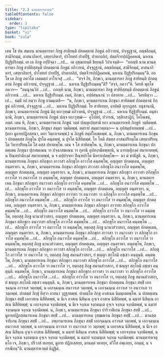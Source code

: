 ```yaml
---
title: "2.3 มานตฺตารหวตฺต"
tableOfContents: false
sidebar:
  order: 3
type: "tipitaka"
basket: "vi"
book: "cula"
---
```



<DynamicBreadcrumb />

<Division number="88" book="cula">

<Paragraph number="428" book="cula">
เตน โข ปน สมเยน มานตฺตารหา ภิกฺขู สาทิยนฺติ ปกตตฺตานํ ภิกฺขูนํ อภิวาทนํ, ปจฺจุฏฺฐานํ, อญฺชลิกมฺมํ, สามีจิกมฺมํ, อาสนาภิหารํ, เสยฺยาภิหารํ, ปาโททกํ ปาทปีฐํ, ปาทกถลิกํ, ปตฺตจีวรปฺปฏิคฺคหณํ, นหาเน ปิฏฺฐิปริกมฺมํ. เย เต ภิกฺขู อปฺปิจฺฉา …เป…  เต อุชฺฌายนฺติ ขิยฺยนฺติ วิปาเจนฺติ—  “กถญฺหิ นาม มานตฺตารหา ภิกฺขู สาทิยิสฺสนฺติ ปกตตฺตานํ ภิกฺขูนํ อภิวาทนํ, ปจฺจุฏฺฐานํ, อญฺชลิกมฺมํ, สามีจิกมฺมํ, อาสนาภิหารํ, เสยฺยาภิหารํ, ปาโททกํ ปาทปีฐํ, ปาทกถลิกํ, ปตฺตจีวรปฺปฏิคฺคหณํ, นหาเน ปิฏฺฐิปริกมฺมนฺ”ติ. อถ โข เต ภิกฺขู ภควโต เอตมตฺถํ อาโรเจสุํ …เป…  “สจฺจํ กิร, ภิกฺขเว, มานตฺตารหา ภิกฺขู สาทิยนฺติ ปกตตฺตานํ ภิกฺขูนํ อภิวาทนํ, ปจฺจุฏฺฐานํ …เป…  นหาเน ปิฏฺฐิปริกมฺมนฺ”ติ? “สจฺจํ, ภควา”ติ. วิครหิ พุทฺโธ ภควา—  “อนนุจฺฉวิกํ …เป…  กถญฺหิ นาม, ภิกฺขเว, มานตฺตารหา ภิกฺขู สาทิยิสฺสนฺติ ปกตตฺตานํ ภิกฺขูนํ อภิวาทนํ …เป…  นหาเน ปิฏฺฐิปริกมฺมํ. เนตํ, ภิกฺขเว, อปฺปสนฺนานํ วา ปสาทาย …เป…  วิครหิตฺวา …เป…  ธมฺมิํ กถํ กตฺวา ภิกฺขู อามนฺเตสิ—  “น, ภิกฺขเว, มานตฺตารเหน ภิกฺขุนา สาทิตพฺพํ ปกตตฺตานํ ภิกฺขูนํ อภิวาทนํ, ปจฺจุฏฺฐานํ …เป…  นหาเน ปิฏฺฐิปริกมฺมํ. โย สาทิเยยฺย, อาปตฺติ ทุกฺกฏสฺส. อนุชานามิ, ภิกฺขเว, มานตฺตารหานํ ภิกฺขูนํ มิถุ ยถาวุฑฺฒํ อภิวาทนํ, ปจฺจุฏฺฐานํ …เป…  นหาเน ปิฏฺฐิปริกมฺมํ. อนุชานามิ, ภิกฺขเว, มานตฺตารหานํ ภิกฺขูนํ ปญฺจ ยถาวุฑฺฒํ—  อุโปสถํ, ปวารณํ, วสฺสิกสาฏิกํ, โอโณชนํ, ภตฺตํ. เตน หิ, ภิกฺขเว, มานตฺตารหานํ ภิกฺขูนํ วตฺตํ ปญฺญเปสฺสามิ ยถา มานตฺตารเหหิ ภิกฺขูหิ วตฺติตพฺพํ.
</Paragraph>

</Division>
<Division number="89" book="cula">

<Paragraph number="429" book="cula">
มานตฺตารเหน, ภิกฺขเว, ภิกฺขุนา สมฺมา วตฺติตพฺพํ. ตตฺรายํ สมฺมาวตฺตนา—
</Paragraph>

<Paragraph number="430" book="cula">
น อุปสมฺปาเทตพฺพํ …เป…  (ยถา มูลายปฏิกสฺสนา, ตถา วิตฺถาเรตพฺพํ.) น ภิกฺขูหิ สมฺปโยเชตพฺพํ.
</Paragraph>

<Paragraph number="431" book="cula">
น, ภิกฺขเว, มานตฺตารเหน ภิกฺขุนา ปกตตฺตสฺส ภิกฺขุโน ปุรโต คนฺตพฺพํ, น ปุรโต นิสีทิตพฺพํ. โย โหติ สํฆสฺส อาสนปริยนฺโต เสยฺยาปริยนฺโต วิหารปริยนฺโต โส ตสฺส ปทาตพฺโพ. เตน จ โส สาทิตพฺโพ.
</Paragraph>

<Paragraph number="432" book="cula">
น, ภิกฺขเว, มานตฺตารเหน ภิกฺขุนา ปกตตฺเตน ภิกฺขุนา ปุเรสมเณน วา ปจฺฉาสมเณน วา กุลานิ อุปสงฺกมิตพฺพานิ, น อารญฺญิกงฺคํ สมาทาตพฺพํ, น ปิณฺฑปาติกงฺคํ สมาทาตพฺพํ, น จ ตปฺปจฺจยา ปิณฺฑปาโต นีหราเปตพฺโพ—  มา มํ ชานิํสูติ.
</Paragraph>

<Paragraph number="433" book="cula">
น, ภิกฺขเว, มานตฺตารเหน ภิกฺขุนา สภิกฺขุกา อาวาสา อภิกฺขุโก อาวาโส คนฺตพฺโพ, อญฺญตฺร ปกตตฺเตน, อญฺญตฺร อนฺตรายา.
</Paragraph>

<Paragraph number="434" book="cula">
น, ภิกฺขเว, มานตฺตารเหน ภิกฺขุนา สภิกฺขุกา อาวาสา อภิกฺขุโก อนาวาโส คนฺตพฺโพ, อญฺญตฺร ปกตตฺเตน, อญฺญตฺร อนฺตรายา.
</Paragraph>

<Paragraph number="435" book="cula">
น, ภิกฺขเว, มานตฺตารเหน ภิกฺขุนา สภิกฺขุกา อาวาสา อภิกฺขุโก อาวาโส วา อนาวาโส วา คนฺตพฺโพ, อญฺญตฺร ปกตตฺเตน, อญฺญตฺร อนฺตรายา.
</Paragraph>

<Paragraph number="436" book="cula">
น, ภิกฺขเว, มานตฺตารเหน ภิกฺขุนา สภิกฺขุกา อนาวาสา อภิกฺขุโก อาวาโส คนฺตพฺโพ …เป…  อภิกฺขุโก อนาวาโส คนฺตพฺโพ …เป…  อภิกฺขุโก อาวาโส วา อนาวาโส วา คนฺตพฺโพ, อญฺญตฺร ปกตตฺเตน, อญฺญตฺร อนฺตรายา.
</Paragraph>

<Paragraph number="437" book="cula">
น, ภิกฺขเว, มานตฺตารเหน ภิกฺขุนา สภิกฺขุกา อาวาสา วา อนาวาสา วา อภิกฺขุโก อาวาโส คนฺตพฺโพ …เป…  อภิกฺขุโก อนาวาโส คนฺตพฺโพ …เป…  อภิกฺขุโก อาวาโส วา อนาวาโส วา คนฺตพฺโพ, อญฺญตฺร ปกตตฺเตน, อญฺญตฺร อนฺตรายา.
</Paragraph>

<Paragraph number="438" book="cula">
น, ภิกฺขเว, มานตฺตารเหน ภิกฺขุนา สภิกฺขุกา อาวาสา สภิกฺขุโก อาวาโส คนฺตพฺโพ …เป…  สภิกฺขุโก อนาวาโส คนฺตพฺโพ …เป…  สภิกฺขุโก อาวาโส วา อนาวาโส วา คนฺตพฺโพ, ยตฺถสฺสุ ภิกฺขู นานาสํวาสกา, อญฺญตฺร ปกตตฺเตน, อญฺญตฺร อนฺตรายา.
</Paragraph>

<Paragraph number="439" book="cula">
น, ภิกฺขเว, มานตฺตารเหน ภิกฺขุนา สภิกฺขุกา อนาวาสา สภิกฺขุโก อาวาโส คนฺตพฺโพ …เป…  สภิกฺขุโก อนาวาโส คนฺตพฺโพ …เป…  สภิกฺขุโก อาวาโส วา อนาวาโส วา คนฺตพฺโพ, ยตฺถสฺสุ ภิกฺขู นานาสํวาสกา, อญฺญตฺร ปกตตฺเตน, อญฺญตฺร อนฺตรายา.
</Paragraph>

<Paragraph number="440" book="cula">
น, ภิกฺขเว, มานตฺตารเหน ภิกฺขุนา สภิกฺขุกา อาวาสา วา อนาวาสา วา สภิกฺขุโก อาวาโส คนฺตพฺโพ …เป…  สภิกฺขุโก อนาวาโส คนฺตพฺโพ …เป…  สภิกฺขุโก อาวาโส วา อนาวาโส วา คนฺตพฺโพ, ยตฺถสฺสุ ภิกฺขู นานาสํวาสกา, อญฺญตฺร ปกตตฺเตน, อญฺญตฺร อนฺตรายา.
</Paragraph>

<Paragraph number="441" book="cula">
คนฺตพฺโพ, ภิกฺขเว, มานตฺตารเหน ภิกฺขุนา สภิกฺขุกา อาวาสา สภิกฺขุโก อาวาโส …เป…  สภิกฺขุโก อนาวาโส …เป…  สภิกฺขุโก อาวาโส วา อนาวาโส วา, ยตฺถสฺสุ ภิกฺขู สมานสํวาสกา, ยํ ชญฺญา สกฺโกมิ อชฺเชว คนฺตุนฺติ.
</Paragraph>

<Paragraph number="442" book="cula">
คนฺตพฺโพ, ภิกฺขเว, มานตฺตารเหน ภิกฺขุนา สภิกฺขุกา อนาวาสา สภิกฺขุโก อาวาโส …เป…  สภิกฺขุโก อนาวาโส …เป…  สภิกฺขุโก อาวาโส วา อนาวาโส วา, ยตฺถสฺสุ ภิกฺขู สมานสํวาสกา, ยํ ชญฺญา สกฺโกมิ อชฺเชว คนฺตุนฺติ.
</Paragraph>

<Paragraph number="443" book="cula">
คนฺตพฺโพ, ภิกฺขเว, มานตฺตารเหน ภิกฺขุนา สภิกฺขุกา อาวาสา วา อนาวาสา วา สภิกฺขุโก อาวาโส …เป…  สภิกฺขุโก อนาวาโส …เป…  สภิกฺขุโก อาวาโส วา อนาวาโส วา, ยตฺถสฺสุ ภิกฺขู สมานสํวาสกา, ยํ ชญฺญา สกฺโกมิ อชฺเชว คนฺตุนฺติ.
</Paragraph>

<Paragraph number="444" book="cula">
น, ภิกฺขเว, มานตฺตารเหน ภิกฺขุนา ปกตตฺเตน ภิกฺขุนา สทฺธิํ เอกจฺฉนฺเน อาวาเส วตฺถพฺพํ, น เอกจฺฉนฺเน อนาวาเส วตฺถพฺพํ, น เอกจฺฉนฺเน อาวาเส วา อนาวาเส วา วตฺถพฺพํ. ปกตตฺตํ ภิกฺขุํ ทิสฺวา อาสนา วุฏฺฐาตพฺพํ. ปกตตฺโต ภิกฺขุ อาสเนน นิมนฺเตตพฺโพ. น ปกตตฺเตน ภิกฺขุนา สทฺธิํ เอกาสเน นิสีทิตพฺพํ, น นีเจ อาสเน นิสินฺเน อุจฺเจ อาสเน นิสีทิตพฺพํ, น ฉมายํ นิสินฺเน อาสเน นิสีทิตพฺพํ; น เอกจงฺกเม จงฺกมิตพฺพํ, น นีเจ จงฺกเม จงฺกมนฺเต อุจฺเจ จงฺกเม จงฺกมิตพฺพํ, น ฉมายํ จงฺกมนฺเต จงฺกเม จงฺกมิตพฺพํ.
</Paragraph>

<Paragraph number="445" book="cula">
น, ภิกฺขเว, มานตฺตารเหน ภิกฺขุนา ปาริวาสิเกน ภิกฺขุนา สทฺธิํ …เป…  มูลายปฏิกสฺสนารเหน ภิกฺขุนา สทฺธิํ …เป…  มานตฺตารเหน วุฑฺฒตเรน ภิกฺขุนา สทฺธิํ …เป…  มานตฺตจาริเกน ภิกฺขุนา สทฺธิํ …เป…  อพฺภานารเหน ภิกฺขุนา สทฺธิํ เอกจฺฉนฺเน อาวาเส วตฺถพฺพํ, น เอกจฺฉนฺเน อนาวาเส วตฺถพฺพํ, น เอกจฺฉนฺเน อาวาเส วา อนาวาเส วา วตฺถพฺพํ; น เอกาสเน นิสีทิตพฺพํ, น นีเจ อาสเน นิสินฺเน อุจฺเจ อาสเน นิสีทิตพฺพํ, น ฉมายํ นิสินฺเน อาสเน นิสีทิตพฺพํ; น เอกจงฺกเม จงฺกมิตพฺพํ, น นีเจ จงฺกเม จงฺกมนฺเต อุจฺเจ จงฺกเม จงฺกมิตพฺพํ, น ฉมายํ จงฺกมนฺเต จงฺกเม จงฺกมิตพฺพํ.
</Paragraph>

<Paragraph number="446" book="cula">
มานตฺตารหจตุตฺโถ เจ, ภิกฺขเว, ปริวาสํ ทเทยฺย, มูลาย ปฏิกเสฺสยฺย, มานตฺตํ ทเทยฺย, ตํวีโส อพฺเภยฺย, อกมฺมํ, น จ กรณียนฺ”ติ.

</Paragraph>
</Division>

<Paragraph number="447" type="center" book="cula">
มานตฺตารหวตฺตํ นิฏฺฐิตํ.
</Paragraph>